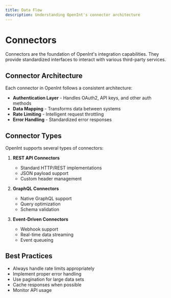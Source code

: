 ```yaml
---
title: Data Flow
description: Understanding OpenInt's connector architecture
---
```


# Connectors

Connectors are the foundation of OpenInt's integration capabilities. They provide standardized interfaces to interact with various third-party services.

## Connector Architecture

Each connector in OpenInt follows a consistent architecture:

- **Authentication Layer** - Handles OAuth2, API keys, and other auth methods
- **Data Mapping** - Transforms data between systems
- **Rate Limiting** - Intelligent request throttling
- **Error Handling** - Standardized error responses

## Connector Types

OpenInt supports several types of connectors:

1. **REST API Connectors**

   - Standard HTTP/REST implementations
   - JSON payload support
   - Custom header management

2. **GraphQL Connectors**

   - Native GraphQL support
   - Query optimization
   - Schema validation

3. **Event-Driven Connectors**
   - Webhook support
   - Real-time data streaming
   - Event queueing

## Best Practices

- Always handle rate limits appropriately
- Implement proper error handling
- Use pagination for large data sets
- Cache responses when possible
- Monitor API usage
